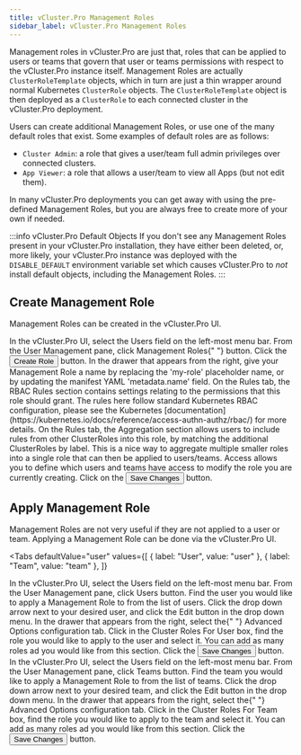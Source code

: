 ```yaml
---
title: vCluster.Pro Management Roles
sidebar_label: vCluster.Pro Management Roles
---
```



Management roles in vCluster.Pro are just that, roles that can be applied to users or teams that govern
that user or teams permissions with respect to the vCluster.Pro instance itself. Management Roles are
actually `ClusterRoleTemplate` objects, which in turn are just a thin wrapper around normal
Kubernetes `ClusterRole` objects. The `ClusterRoleTemplate` object is then deployed as a
`ClusterRole` to each connected cluster in the vCluster.Pro deployment.

Users can create additional Management Roles, or use one of the many default roles that exist.
Some examples of default roles are as follows:

- `Cluster Admin`: a role that gives a user/team full admin privileges over connected clusters.
- `App Viewer`: a role that allows a user/team to view all Apps (but not edit them).

In many vCluster.Pro deployments you can get away with using the pre-defined Management Roles, but you
are always free to create more of your own if needed.

:::info vCluster.Pro Default Objects
If you don't see any Management Roles present in your vCluster.Pro installation, they have either been
deleted, or, more likely, your vCluster.Pro instance was deployed with the `DISABLE_DEFAULT` environment
variable set which causes vCluster.Pro to _not_ install default objects, including the Management Roles.
:::

## Create Management Role

Management Roles can be created in the vCluster.Pro UI.

<Flow id="create-management-role">
  <Step>
    In the vCluster.Pro UI, select the <NavStep>Users</NavStep> field on the
    left-most menu bar.
  </Step>
  <Step>
    From the User Management pane, click <NavStep>Management Roles</NavStep>{" "}
    button.
  </Step>
  <Step>
    Click the <Button>Create Role</Button> button.
  </Step>
  <Step>
    In the drawer that appears from the right, give your Management Role a name
    by replacing the 'my-role' placeholder name, or by updating the manifest
    YAML 'metadata.name' field.
  </Step>
  <Step>
    On the <Label>Rules</Label> tab, the <Label>RBAC Rules</Label> section
    contains settings relating to the permissions that this role should grant.
    The rules here follow standard Kubernetes RBAC configuration, please see the
    Kubernetes
    [documentation](https://kubernetes.io/docs/reference/access-authn-authz/rbac/)
    for more details.
  </Step>
  <Step>
    On the <Label>Rules</Label> tab, the <Label>Aggregation</Label> section
    allows users to include rules from other ClusterRoles into this role, by
    matching the additional ClusterRoles by label. This is a nice way to
    aggregate multiple smaller roles into a single role that can then be applied
    to users/teams.
  </Step>
  <Step>
    <Label>Access</Label> allows you to define which users and teams have access
    to modify the role you are currently creating.
  </Step>
  <Step>
    Click on the <Button>Save Changes</Button> button.
  </Step>
</Flow>

## Apply Management Role

Management Roles are not very useful if they are not applied to a user or team. Applying a
Management Role can be done via the vCluster.Pro UI.

<Tabs
  defaultValue="user"
  values={[
    { label: "User", value: "user" },
    { label: "Team", value: "team" },
  ]}
>
  <TabItem value="user">
    <Flow id="apply-role-user">
      <Step>
        In the vCluster.Pro UI, select the <NavStep>Users</NavStep> field on the
        left-most menu bar.
      </Step>
      <Step>
        From the User Management pane, click <NavStep>Users</NavStep> button.
      </Step>
      <Step>
        Find the user you would like to apply a Management Role to from the list
        of users. Click the drop down arrow next to your desired user, and click
        the
        <Label>Edit</Label> button in the drop down menu.
      </Step>
      <Step>
        In the drawer that appears from the right, select the{" "}
        <Label>Advanced Options</Label> configuration tab.
      </Step>
      <Step>
        Click in the <Label>Cluster Roles For User</Label> box, find the role
        you would like to apply to the user and select it. You can add as many
        roles ad you would like from this section.
      </Step>
      <Step>
        Click the <Button>Save Changes</Button> button.
      </Step>
    </Flow>
  </TabItem>
  <TabItem value="team">
    <Flow>
      <Flow id="apply-role-user">
        <Step>
          In the vCluster.Pro UI, select the <NavStep>Users</NavStep> field on
          the left-most menu bar.
        </Step>
        <Step>
          From the User Management pane, click <NavStep>Teams</NavStep> button.
        </Step>
        <Step>
          Find the team you would like to apply a Management Role to from the
          list of teams. Click the drop down arrow next to your desired team,
          and click the
          <Label>Edit</Label> button in the drop down menu.
        </Step>
        <Step>
          In the drawer that appears from the right, select the{" "}
          <Label>Advanced Options</Label> configuration tab.
        </Step>
        <Step>
          Click in the <Label>Cluster Roles For Team</Label> box, find the role
          you would like to apply to the team and select it. You can add as many
          roles ad you would like from this section.
        </Step>
        <Step>
          Click the <Button>Save Changes</Button> button.
        </Step>
      </Flow>
    </Flow>
  </TabItem>
</Tabs>
